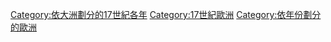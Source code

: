[[Category:依大洲劃分的17世紀各年|Category:依大洲劃分的17世紀各年]]
[[Category:17世紀歐洲|Category:17世紀歐洲]]
[[Category:依年份劃分的歐洲|Category:依年份劃分的歐洲]]